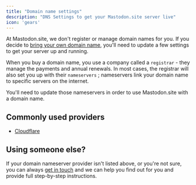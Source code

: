 ```yaml
---
title: "Domain name settings"
description: "DNS Settings to get your Mastodon.site server live"
icon: 'gears'
---
```


At Mastodon.site, we don't register or manage domain names for you. If you decide to [bring your own domain name](/managed-server/domain-name), you'll need to update a few settings to get your server up and running.

When you buy a domain name, you use a company called a `registrar` - they manage the payments and annual renewals. In most cases, the registrar will also set you up with their `nameservers` ; nameservers link your domain name to specific servers on the internet.

You'll need to update those nameservers in order to use Mastodon.site with a domain name.

## Commonly used providers

- [Cloudflare](/support/set-mastodon-cloudflare-dns)

## Using someone else?

If your domain nameserver provider isn't listed above, or you're not sure, you can always [get in touch](/support/overview) and we can help you find out for you and provide full step-by-step instructions.
